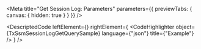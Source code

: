 
<Meta title="Get Session Log: Parameters" parameters={{ previewTabs: { canvas: { hidden: true } } }} />

<DescriptedCode
  leftElement={<TxSsmSessionLogGetQueryDesc />}
  rightElement={
    <CodeHighlighter
      object={TxSsmSessionLogGetQuerySample}
      language={"json"}
      title={"Example"}
    />
  }
/>
